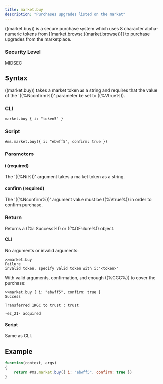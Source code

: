 ```yaml
---
title: market.buy
description: "Purchases upgrades listed on the market"
---
```


((market.buy)) is a secure purchase system which uses 8 character alpha-numeric tokens from [[market.browse:((market.browse))]] to purchase upgrades from the marketplace.

### Security Level

MIDSEC

## Syntax

((market.buy)) takes a market token as a string and requires that the value of the '((%Nconfirm%))' parameter be set to ((%Vtrue%)).

### CLI

```
market.buy { i: "token5" }
```

### Script

```
#ms.market.buy({ i: "ebwff5", confirm: true })
```

### Parameters

#### i (required)

The '((%Ni%))' argument takes a market token as a string.

#### confirm (required)

The '((%Nconfirm%))' argument value must be ((%Vtrue%)) in order to confirm purchase.

### Return

Returns a ((%LSuccess%)) or ((%DFailure%)) object.

#### CLI

No arguments or invalid arguments:

```
>>market.buy
Failure
invalid token. specify valid token with i:"<token>"
```

With valid arguments, confirmation, and enough ((%CGC%)) to cover the purchase:

```
>>market.buy { i: "ebwff5", confirm: true }
Success

Transferred 1KGC to trust : trust

-ez_21- acquired
```

#### Script

Same as CLI.

## Example

```js
function(context, args)
{
	return #ms.market.buy({ i: "ebwff5", confirm: true })
}
```
